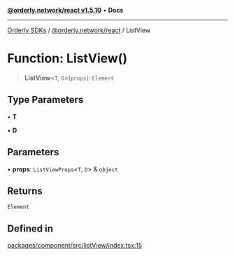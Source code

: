 [**@orderly.network/react v1.5.10**](/sdks/tech-doc/@orderly.network/react/README) • **Docs**

***

[Orderly SDKs](/sdks/tech-doc/packages) / [@orderly.network/react](/sdks/tech-doc/@orderly.network/react/README) / ListView

# Function: ListView()

> **ListView**\<`T`, `D`\>(`props`): `Element`

## Type Parameters

• **T**

• **D**

## Parameters

• **props**: `ListViewProps`\<`T`, `D`\> & `object`

## Returns

`Element`

## Defined in

[packages/component/src/listView/index.tsx:15](https://github.com/OrderlyNetwork/js-sdk/blob/554ae704783e3b83c40bb234a899e8f02987d9b6/packages/component/src/listView/index.tsx#L15)

